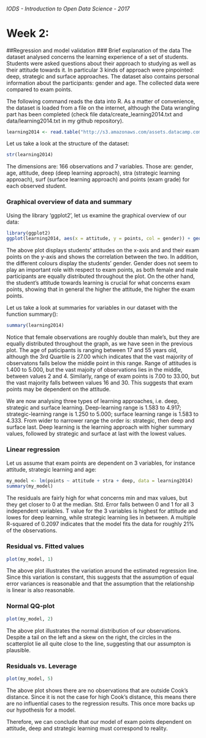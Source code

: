 ###### IODS - Introduction to Open Data Science - 2017

# Week 2:
##Regression and model validation
### Brief explanation of the data
The dataset analysed concerns the learning experience of a set of students. Students were asked questions about their approach to studying as well as their attitude towards it. In particular 3 kinds of approach were pinpointed: deep, strategic and surface approaches. The dataset also contains personal information about the participants: gender and age. The collected data were compared to exam points.  

The following command reads the data into R. As a matter of convenience, the dataset is loaded from a file on the internet, although the Data wrangling part has been completed (check file data/create_learning2014.txt and data/learning2014.txt in my github repository).
```r
learning2014 <- read.table("http://s3.amazonaws.com/assets.datacamp.com/production/course_2218/datasets/learning2014.txt", sep=",", header=TRUE)
```
  
Let us take a look at the structure of the dataset: 
```r
str(learning2014)
```
The dimensions are: 166 observations and 7 variables. Those are: gender, age, attitude, deep (deep learning approach), stra (strategic learning approach), surf (surface learning approach) and points (exam grade) for each observed student. 
  
### Graphical overview of data and summary
Using the library 'ggplot2', let us examine the graphical overview of our data:
```r
library(ggplot2)
ggplot(learning2014, aes(x = attitude, y = points, col = gender)) + geom_point() + geom_smooth(method = "lm") + ggtitle("Students' attitude versus exam points")
```
  
The above plot displays students' attitudes on the x-axis and and their exam points on the y-axis and shows the correlation between the two. In addition, the different colours display the students' gender. Gender does not seem to play an important role with respect to exam points, as both female and male participants are equally distributed throughout the plot. On the other hand, the student's attitude towards learning is crucial for what concerns exam points, showing that in general the higher the attitude, the higher the exam points.
  
Let us take a look at summaries for variables in our dataset with the function summary():
```r
summary(learning2014)
```
  
Notice that female observations are roughly double than male's, but they are equally distributed throughout the graph, as we have seen in the previous plot. The age of paticipants is ranging between 17 and 55 years old, although the 3rd Quartile is 27.00 which indicates that the vast majority of observatons falls below the middle point in this range. Range of attitudes is 1.400 to 5.000, but the vast majoity of observations lies in the middle, between values 2 and 4. Similarly, range of exam points is 7.00 to 33.00, but the vast majority falls between values 16 and 30. This suggests that exam points may be dependent on the attitude.

We are now analysing three types of learning approaches, i.e. deep, strategic and surface learning. Deep-learning range is 1.583 to 4.917; strategic-learning range is 1.250 to 5.000; surface learning range is 1.583 to 4.333. From wider to narrower range the order is: strategic, then deep and surface last. Deep learning is the learning approach with higher summary values, followed by strategic and surface at last with the lowest values.

### Linear regression
Let us assume that exam points are dependent on 3 variables, for instance attitude, strategic learning and age:
```r
my_model <- lm(points ~ attitude + stra + deep, data = learning2014)
summary(my_model)
```

The residuals are fairly high for what concerns min and max values, but they get closer to 0 at the median. Std. Error falls between 0 and 1 for all 3 independent variables. T value for the 3 variables is highest for attitude and lowes for deep learning, while strategic learning lies in between. A multiple R-squared of 0.2097 indicates that the model fits the data for roughly 21% of the observations.

### Residual vs. Fitted values
```r
plot(my_model, 1)
```

The above plot illustrates the variation around the estimated regression line. Since this variation is constant, this suggests that the assumption of equal error variances is reasonable and that the assumption that the relationship is linear is also reasonable.

### Normal QQ-plot
```r
plot(my_model, 2)
```

The above plot illustrates the normal distribution of our observations. Despite a tail on the left and a skew on the right, the circles in the scatterplot lie all quite close to the line, suggesting that our assumpton is plausible.

### Residuals vs. Leverage
```r
plot(my_model, 5)
```

The above plot shows there are no observations that are outside Cook's distance. Since it is not the case for high Cook's distance, this means there are no influential cases to the regression results. This once more backs up our hypothesis for a model.

Therefore, we can conclude that our model of exam points dependent on attitude, deep and strategic learning must correspond to reality.